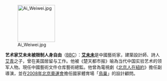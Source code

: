 [[File:Ai_Weiwei.jpg|120px|left]]

'''艺术家艾未未被限制人身自由'''（[http://www.bbc.co.uk/zhongwen/simp/china/2010/11/101105_aiweiwei_housearrest.shtml BBC]）：'''[[艾未未]]'''是中國藝術家，建築設計師、詩人[[艾青]]之子，曾在美国居留与工作。他被《楚天都市报》喻為当代中国实验艺术的领军人物。現任中國藝術文件仓库藝術總監。他曾為電視劇《[[北京人在紐約]]》擔任副導演，並在[[2008年北京奧運會]]擔任國家體育場「[[国家体育场 (北京)|鳥巢]]」的設計顧問。